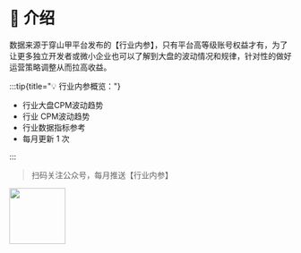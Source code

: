 
# 🎉 介绍

数据来源于穿山甲平台发布的【行业内参】，只有平台高等级账号权益才有，为了让更多独立开发者或微小企业也可以了解到大盘的波动情况和规律，针对性的做好运营策略调整从而拉高收益。

:::tip{title="💡 行业内参概览："}

- 行业大盘CPM波动趋势
- 行业 CPM波动趋势
- 行业数据指标参考
- 每月更新 1 次

:::

> 扫码关注公众号，每月推送【行业内参】

<img src="https://raw.githubusercontent.com/yy1300326388/yy1300326388/main/images/gzh/gzh_qrcode.jpeg" width='100' height='100'/>



